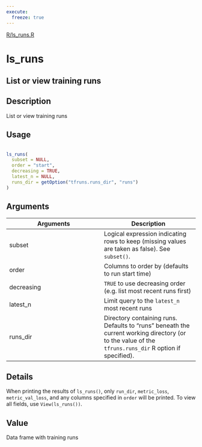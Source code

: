 ```yaml
---
execute:
  freeze: true
---
```


[R/ls_runs.R](https://github.com/rstudio/tfruns//blob/main/R/ls_runs.R#L23) 

# ls_runs

## List or view training runs

## Description
 List or view training runs 


## Usage
```r
 
ls_runs( 
  subset = NULL, 
  order = "start", 
  decreasing = TRUE, 
  latest_n = NULL, 
  runs_dir = getOption("tfruns.runs_dir", "runs") 
) 
```

## Arguments
|Arguments|Description|
|---|---|
| subset | Logical expression indicating rows to keep (missing values are taken as false). See `subset()`. |
| order | Columns to order by (defaults to run start time) |
| decreasing | `TRUE` to use decreasing order (e.g. list most recent runs first) |
| latest_n | Limit query to the `latest_n` most recent runs |
| runs_dir | Directory containing runs. Defaults to "runs" beneath the current working directory (or to the value of the `tfruns.runs_dir` R option if specified). |

## Details
 When printing the results of `ls_runs()`, only `run_dir`, `metric_loss`, `metric_val_loss`,  and any columns specified in `order` will be printed.  To view all fields, use `View(ls_runs())`. 


## Value
 Data frame with training runs 




